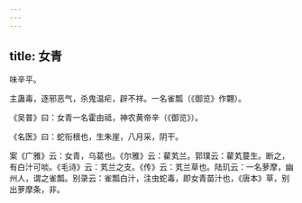 ```yaml
---
---
---
```

title: 女青
---



味辛平。

主蛊毒，逐邪恶气，杀鬼温疟，辟不祥。一名雀瓢（《御览》作翾）。

《吴普》曰：女青一名霍由祗，神农黄帝辛（《御览》）。

《名医》曰：蛇衔根也，生朱崖，八月采，阴干。

案《广雅》云：女青，乌葛也。《尔雅》云：雚芄兰。郭璞云：雚芄蔓生。断之，有白汁可啖。《毛诗》云：芄兰之支。《传》云：芄兰草也。陆玑云：一名萝摩，幽州人，谓之雀瓢。别录云：雀瓢白汁，注虫蛇毒，即女青苗汁也，《唐本》草，别出萝摩条，非。